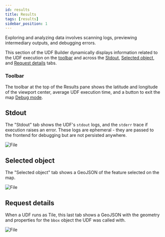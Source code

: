 ```yaml
---
id: results
title: Results
tags: [results]
sidebar_position: 1
---
```


Exploring and analyzing data involves scanning logs, previewing intermediary outputs, and debugging errors.

This section of the UDF Builder dynamically displays information related to the UDF execution on the [toolbar](/workbench/udf-builder/results/#toolbar) and across the [Stdout](/workbench/udf-builder/results/#stdout), [Selected object](/workbench/udf-builder/results/#selected-object), and [Request details](/workbench/udf-builder/results/#request-details) tabs.


### Toolbar

The toolbar at the top of the Results pane shows the latitude and longitude of the viewport center, average UDF execution time, and a button to exit the map [Debug mode](/workbench/udf-builder/map/#debug).



## Stdout

The "Stdout" tab shows the UDF's `stdout` logs, and the `stderr` trace if execution raises an error. These logs are ephemeral - they are passed to the frontend for debugging but are not persisted anywhere.


<div style={{textAlign: 'center'}}>
<img src={ImgStdout} alt="File" style={{width: 800}} />
</div>


## Selected object

The "Selected object" tab shows a GeoJSON of the feature selected on the map.


<div style={{textAlign: 'center'}}>
<img src={ImgSelectedobject} alt="File" style={{width: 800}} />
</div>


## Request details

When a UDF runs as Tile, this last tab shows a GeoJSON with the geometry and properties for the `bbox` object the UDF was called with.


<div style={{textAlign: 'center'}}>
<img src={Imgrequestdetails} alt="File" style={{width: 800}} />
</div>
